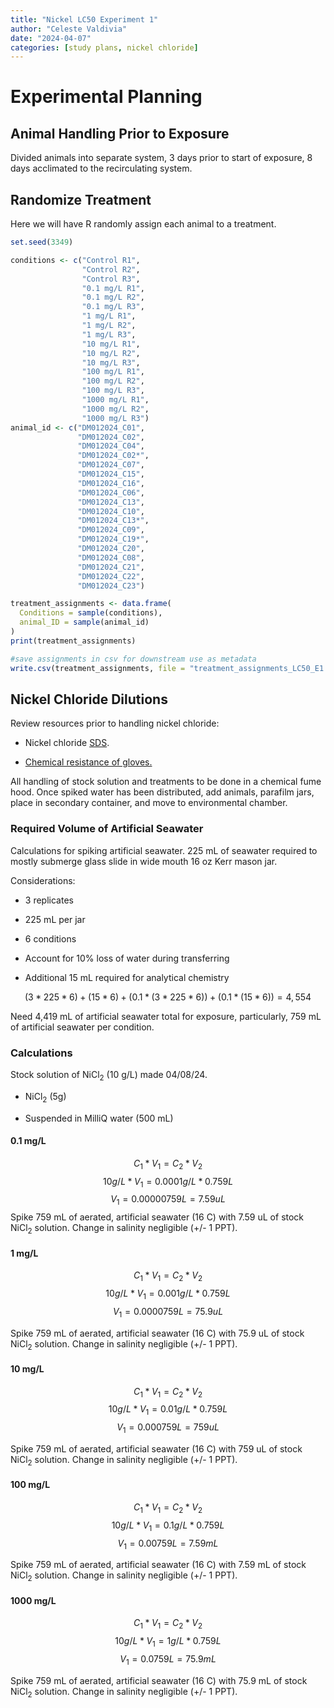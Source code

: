 ```yaml
---
title: "Nickel LC50 Experiment 1"
author: "Celeste Valdivia"
date: "2024-04-07"
categories: [study plans, nickel chloride]
---
```


# Experimental Planning

## Animal Handling Prior to Exposure

Divided animals into separate system, 3 days prior to start of exposure, 8 days acclimated to the recirculating system.

## Randomize Treatment

Here we will have R randomly assign each animal to a treatment.

```r
set.seed(3349)

conditions <- c("Control R1", 
                "Control R2", 
                "Control R3", 
                "0.1 mg/L R1", 
                "0.1 mg/L R2", 
                "0.1 mg/L R3", 
                "1 mg/L R1", 
                "1 mg/L R2", 
                "1 mg/L R3",
                "10 mg/L R1", 
                "10 mg/L R2", 
                "10 mg/L R3", 
                "100 mg/L R1", 
                "100 mg/L R2", 
                "100 mg/L R3", 
                "1000 mg/L R1", 
                "1000 mg/L R2", 
                "1000 mg/L R3")
animal_id <- c("DM012024_C01", 
               "DM012024_C02", 
               "DM012024_C04", 
               "DM012024_C02*", 
               "DM012024_C07", 
               "DM012024_C15", 
               "DM012024_C16", 
               "DM012024_C06",
               "DM012024_C13",
               "DM012024_C10", 
               "DM012024_C13*", 
               "DM012024_C09", 
               "DM012024_C19*", 
               "DM012024_C20", 
               "DM012024_C08", 
               "DM012024_C21", 
               "DM012024_C22",
               "DM012024_C23")

treatment_assignments <- data.frame(
  Conditions = sample(conditions),
  animal_ID = sample(animal_id)
)
print(treatment_assignments)

#save assignments in csv for downstream use as metadata
write.csv(treatment_assignments, file = "treatment_assignments_LC50_E1.csv")
```

## Nickel Chloride Dilutions

Review resources prior to handling nickel chloride:

-   Nickel chloride [SDS](https://www.fishersci.com/store/msds?partNumber=AC270510050&productDescription=NICKEL%28II%29+CHLORIDE+HEXA+5KG&vendorId=VN00032119&countryCode=US&language=en).

-   [Chemical resistance of gloves.](https://amo-csd.lbl.gov/downloads/Chemical%20Resistance%20of%20Gloves.pdf)

All handling of stock solution and treatments to be done in a chemical fume hood. Once spiked water has been distributed, add animals, parafilm jars, place in secondary container, and move to environmental chamber.

### Required Volume of Artificial Seawater

Calculations for spiking artificial seawater. 225 mL of seawater required to mostly submerge glass slide in wide mouth 16 oz Kerr mason jar.

Considerations:

-   3 replicates

-   225 mL per jar

-   6 conditions

-   Account for 10% loss of water during transferring

-   Additional 15 mL required for analytical chemistry

$$(3 * 225 * 6) + (15*6) + (0.1*(3*225*6)) + (0.1*(15*6)) = 4,554$$

Need 4,419 mL of artificial seawater total for exposure, particularly, 759 mL of artificial seawater per condition.

### Calculations

Stock solution of NiCl~2~ (10 g/L) made 04/08/24.

-   NiCl~2~ (5g)

-   Suspended in MilliQ water (500 mL)

#### 0.1 mg/L

$$ C_1*V_1 = C_2*V_2$$ $$ 10 g/L * V_1 = 0.0001g/L*0.759L$$ $$V_1 = 0.00000759 L = 7.59 uL$$ 
Spike 759 mL of aerated, artificial seawater (16 C) with 7.59 uL of stock NiCl~2~ solution. Change in salinity negligible (+/- 1 PPT).

#### 1 mg/L

$$ C_1*V_1 = C_2*V_2$$ $$ 10 g/L * V_1 = 0.001g/L*0.759L$$ $$V_1 = 0.0000759 L = 75.9 uL$$ 

Spike 759 mL of aerated, artificial seawater (16 C) with 75.9 uL of stock NiCl~2~ solution. Change in salinity negligible (+/- 1 PPT).

#### 10 mg/L

$$ C_1*V_1 = C_2*V_2$$ $$ 10 g/L * V_1 = 0.01g/L*0.759L$$ $$V_1 = 0.000759 L = 759 uL$$ 

Spike 759 mL of aerated, artificial seawater (16 C) with 759 uL of stock NiCl~2~ solution. Change in salinity negligible (+/- 1 PPT).

#### 100 mg/L

$$ C_1*V_1 = C_2*V_2$$ $$ 10 g/L * V_1 = 0.1g/L*0.759L$$ $$V_1 = 0.00759 L = 7.59 mL$$ 

Spike 759 mL of aerated, artificial seawater (16 C) with 7.59 mL of stock NiCl~2~ solution. Change in salinity negligible (+/- 1 PPT).

#### 1000 mg/L

$$ C_1*V_1 = C_2*V_2$$ $$ 10 g/L * V_1 = 1g/L*0.759L$$ $$V_1 = 0.0759 L = 75.9 mL$$ 

Spike 759 mL of aerated, artificial seawater (16 C) with 75.9 mL of stock NiCl~2~ solution. Change in salinity negligible (+/- 1 PPT).

